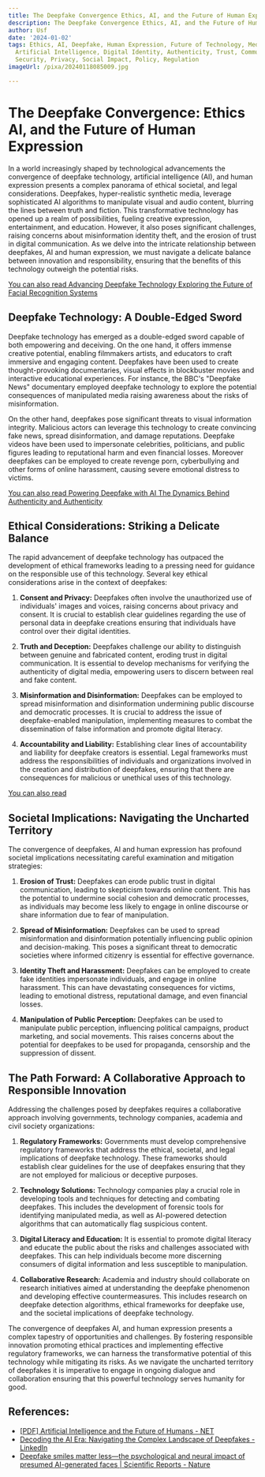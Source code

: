 ```yaml
---
title: The Deepfake Convergence Ethics, AI, and the Future of Human Expression
description: The Deepfake Convergence Ethics, AI, and the Future of Human Expression
author: Usf
date: '2024-01-02'
tags: Ethics, AI, Deepfake, Human Expression, Future of Technology, Media Manipulation,
  Artificial Intelligence, Digital Identity, Authenticity, Trust, Communication, Information
  Security, Privacy, Social Impact, Policy, Regulation
imageUrl: /pixa/20240118085009.jpg

---
```

# The Deepfake Convergence: Ethics AI, and the Future of Human Expression

In  a world increasingly shaped  by technological  advancements  the  convergence of deepfake technology, artificial intelligence (AI), and human expression presents a  complex panorama of ethical societal, and legal considerations. Deepfakes, hyper-realistic synthetic media, leverage sophisticated AI algorithms to manipulate visual and  audio content, blurring  the lines between truth and fiction. This transformative  technology has opened up a realm of possibilities, fueling creative expression, entertainment, and education. However, it also poses significant challenges, raising concerns about misinformation identity theft,  and the erosion of trust in digital communication. As we delve into the intricate relationship between deepfakes, AI and human expression, we must  navigate a delicate balance between innovation and responsibility, ensuring that the benefits of this  technology outweigh the potential risks.

[You can also read Advancing Deepfake Technology Exploring the Future of  Facial Recognition Systems](Advancing%20Deepfake%20Technology%20Exploring%20the%20Future%20of%20Facial%20Recognition%20Systems)


## Deepfake Technology: A Double-Edged Sword

Deepfake technology has emerged as a double-edged sword capable of both empowering and deceiving. On the one hand, it offers immense creative potential, enabling filmmakers  artists, and educators to craft immersive and engaging content.  Deepfakes have been used to create thought-provoking documentaries,  visual effects in blockbuster movies and interactive educational  experiences. For instance, the BBC's "Deepfake News" documentary employed deepfake  technology to explore the potential consequences of manipulated media  raising  awareness about the risks of misinformation.

On the other hand, deepfakes pose significant threats to visual information integrity. Malicious actors can leverage this technology  to create convincing fake news, spread disinformation, and damage reputations. Deepfake videos have been used to impersonate celebrities,  politicians, and public figures leading to reputational harm and even financial losses. Moreover deepfakes can  be  employed to create revenge porn, cyberbullying and other forms of online harassment, causing severe emotional distress to victims.

[You can also read Powering Deepfake with AI The Dynamics Behind Authenticity and Authenticity](Powering%20Deepfake%20with%20AI%20The%20Dynamics%20Behind%20Authenticity%20and%20Authenticity)


## Ethical  Considerations: Striking a Delicate Balance

The rapid advancement of deepfake  technology has outpaced the development of ethical frameworks leading to a pressing need for guidance on the  responsible use of this technology.  Several key ethical considerations arise in the context of deepfakes:

1. **Consent and  Privacy:** Deepfakes often involve the unauthorized use of individuals' images and voices, raising concerns about privacy and consent. It is crucial to establish clear guidelines regarding the use of personal data in deepfake creations ensuring that individuals have control over their digital identities.

2.  **Truth and Deception:** Deepfakes challenge our ability to distinguish between genuine and fabricated content, eroding trust in  digital communication. It is essential to develop mechanisms  for verifying the authenticity of digital media, empowering users to discern between real and  fake content.

3. **Misinformation and Disinformation:** Deepfakes can be employed  to spread misinformation  and disinformation undermining public discourse  and democratic processes. It is crucial to address the issue of deepfake-enabled  manipulation, implementing measures to combat the dissemination of false  information and promote digital literacy.

4. **Accountability and Liability:** Establishing clear lines of accountability and liability for deepfake creators is essential. Legal  frameworks must address the responsibilities of individuals and organizations  involved  in  the creation and distribution of deepfakes, ensuring that  there are consequences  for malicious or unethical uses of this technology.

[You can also  read ]()


##  Societal  Implications: Navigating the Uncharted Territory

The convergence of deepfakes, AI  and human expression has profound societal implications necessitating careful examination and mitigation  strategies:

1. **Erosion of Trust:**  Deepfakes can erode public  trust in digital communication, leading to skepticism towards online content. This has the potential to undermine  social cohesion and democratic processes, as individuals may become less likely to engage in online  discourse or  share  information due  to fear of manipulation.

2. **Spread of Misinformation:**  Deepfakes can be  used to spread misinformation and disinformation  potentially influencing public opinion and  decision-making. This  poses a significant  threat to democratic societies where informed citizenry is essential for  effective governance.

3. **Identity Theft and  Harassment:** Deepfakes can be  employed to create fake identities impersonate individuals, and engage in online harassment. This can have devastating consequences for victims, leading to emotional distress, reputational damage, and even financial losses.

4. **Manipulation of  Public Perception:** Deepfakes can be  used to  manipulate  public perception, influencing political campaigns, product marketing, and social movements. This raises concerns about the potential for deepfakes to be used for propaganda, censorship and the  suppression of dissent.

##  The Path Forward: A Collaborative Approach to  Responsible Innovation

Addressing  the challenges  posed by deepfakes requires a collaborative  approach involving governments, technology companies, academia and civil society  organizations:

1. **Regulatory Frameworks:** Governments  must develop comprehensive regulatory frameworks that address the ethical, societal, and legal implications  of deepfake technology. These frameworks should establish clear guidelines for  the use of deepfakes ensuring that they are not employed for malicious or deceptive purposes.

2.  **Technology  Solutions:** Technology companies play a crucial role in developing tools and techniques for detecting and combating deepfakes. This includes the development of forensic tools for identifying manipulated media, as well as AI-powered  detection algorithms that can automatically flag suspicious  content.

3.  **Digital Literacy and Education:** It is essential to promote digital  literacy and educate the public about the risks and challenges associated with deepfakes. This  can help individuals become more discerning consumers  of digital information and less susceptible to manipulation.

4. **Collaborative Research:** Academia and industry should collaborate on research initiatives  aimed at understanding the deepfake phenomenon and developing effective countermeasures. This includes research on deepfake detection algorithms, ethical frameworks for deepfake use, and the societal implications of  deepfake technology.

The convergence of deepfakes AI,  and human expression presents a complex tapestry of opportunities  and challenges. By fostering responsible innovation promoting ethical practices  and implementing effective regulatory frameworks, we can harness  the transformative potential of this technology while mitigating its risks. As we  navigate the uncharted territory of deepfakes it is imperative to engage in  ongoing dialogue and collaboration ensuring that this powerful technology serves humanity for good.

## References:
- [[PDF] Artificial Intelligence and the Future of Humans - NET](https://eloncdn.blob.core.windows.net/eu3/sites/964/2020/10/AI_and_the_Future_of_Humans_12_10_18.pdf)
- [Decoding the AI Era: Navigating the Complex Landscape of Deepfakes - LinkedIn](https://www.linkedin.com/pulse/decoding-ai-era-navigating-complex-landscape-deepfakes-alok-nayak-r2p0c?trk=article-ssr-frontend-pulse_more-articles_related-content-card)
- [Deepfake smiles matter less—the psychological and neural impact of presumed AI-generated faces | Scientific Reports - Nature](https://www.nature.com/articles/s41598-023-42802-x)
